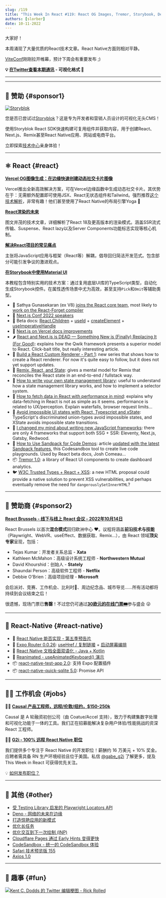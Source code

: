 ```yaml
---
slug: /119
title: "This Week In React #119: React OG Images, Tremor, Storybook, Decoupling, Rendering, Data-Fetching, Remix, Qwik, TypeScript, Playwright..."
authors: [slorber]
date: 10-11-2022
---
```


大家好！

本周涌现了大量优质的React技术文章。React Native方面则相对平静。

[ViteConf](https://viteconf.org/)刚刚拉开帷幕，预计下周会有重要发布 ;)

<!-- truncate -->

**💡 [在Twitter查看本期通讯](https://slo.im/thread) - 可视化格式 🎨**

---


<Support />

---

## 💸 赞助 {#sponsor1}

[![Storyblok](/emails/issues/116/storyblok.png)](https://www.storyblok.com/?utm_source=thisweekinreact&utm_medium=display&utm_campaign=AWA_SPON_TWIREACT_TRA&utm_content=thisweekinreact_en)

您是否已尝试过[Storyblok](https://www.storyblok.com/?utm_source=thisweekinreact&utm_medium=display&utm_campaign=AWA_SPON_TWIREACT_TRA&utm_content=thisweekinreact_en)？这是专为开发者和营销人员设计的可视化无头CMS！

使用Storyblok React SDK快速构建可复用组件并获取内容，用于创建React、Next.js、Remix甚至React Native应用、网站或电商平台。

立即探索[技术中心](https://www.storyblok.com/technologies?utm_source=thisweekinreact&utm_medium=display&utm_campaign=AWA_SPON_TWIREACT_TRA&utm_content=thisweekinreact_en)亲身体验！

---

## ⚛️ React {#react}

**[Vercel OG图像生成：在边缘快速创建动态社交卡片图像](https://vercel.com/blog/introducing-vercel-og-image-generation-fast-dynamic-social-card-images)**

Vercel推出全新高效解决方案，可在Vercel边缘函数中生成动态社交卡片。其优势在于：无需额外配置即可使用JSX、React无状态组件和Tailwind。强烈推荐[这个技术解析](https://twitter.com/shuding_/status/1579607964549513217)，非常有趣！他们甚至使用了React Native的布局引擎Yoga 🤭

**[React渲染的未来](https://prateeksurana.me/blog/future-of-rendering-in-react/)**

图文并茂的技术文章，详细解析了React 18及更高版本的渲染模式。涵盖SSR流式传输、Suspense、React lazy以及Server Components功能标志实现等核心机制。

**[解决React项目的常见痛点](https://dinosaurs-with-jetpacks.com/posts/react-problems)**

主张将JavaScript应用与框架（React等）解耦，倡导回归简洁开发范式。包含部分可能引发争议的激进观点。

**[在Storybook中使用Material UI](https://storybook.js.org/blog/material-ui-in-storybook/)**

本教程包含特别实用的技术方案：通过复用底层UI库的TypeScript类型，自动化生成Storybook控件。在属性透传场景中尤为高效，甚至支持`Pick`和`Omit`等辅助类型。

- 👤 Sathya Gunasekaran (ex V8) [joins the React core team](https://twitter.com/_gsathya/status/1578816177371250688), most likely to [work on the React-Forget compiler](https://twitter.com/Huxpro/status/1578865666010263552)
- 👥 [Next.js Conf 2022 speakers](https://twitter.com/vercel/status/1578401243243741185)
- 📖 Beta docs: [React.Children](https://twitter.com/dan_abramov/status/1578457525628047360) + [useId](https://twitter.com/dan_abramov/status/1577283961763467265) + [createElement](https://twitter.com/dan_abramov/status/1577463721193897985) + [useImperativeHandle](https://twitter.com/dan_abramov/status/1577717226269966336)
- 📖 [Next.js on Vercel docs improvements](https://twitter.com/leeerob/status/1577788730349436928)
- 🌶 [React and Next.js is DEAD — Something New is (Finally) Replacing It (For Good)](https://javascript.plainenglish.io/react-and-next-js-is-dead-something-new-is-finally-replacing-it-for-good-c792c48806f6): explains how the Qwik framework presents a superior model to React. Click-bait title, but really interesting article.
- 📜 [Build a React Custom Renderer - Part 1](https://www.markcodes.dev/posts/build-react-custom-renderer-part-1): new series that shows how to create a React renderer. For now it's quite easy to follow, but it does not yet support updates.
- 📜 [Remix, React, and State](https://blog.jim-nielsen.com/2022/remix-react-and-state/): gives a mental model for Remix that reconciles the React state in an end-to-end / fullstack way.
- 📜 [How to write your own state management library](https://judehunter.dev/blog/how-to-write-your-own-state-management-library): useful to understand how a state management library works, and how to implement a selector system.
- 📜 [How to fetch data in React with performance in mind](https://www.developerway.com/posts/how-to-fetch-data-in-react): explains why data-fetching in React is not as simple as it seems. performance is related to UX/perception. Explain waterfalls, browser request limits...
- 📜 [Avoid impossible UI states with React, Typescript and xState](https://whereisthemouse.com/avoid-impossible-ui-states-with-react-typescript-and-xstate): TypeScript's discriminated union-types avoid impossible states, and XState avoids impossible state transitions.
- 📜 [I changed my mind about writing new JavaScript frameworks](https://whitep4nth3r.com/blog/write-a-new-javascript-framework/): there are only 4 frameworks that support both SSG + SSR: Eleventy, Next.js, Gatsby, Redwood.
- 📜 [How to Use Sandpack for Code Demos](https://www.ctnicholas.dev/articles/how-to-use-sandpack-for-code-demos): article [updated with the latest Sandpack features](https://twitter.com/ctnicholasdev/status/1577683748878884864), this Codesandbox tool to create live code playgrounds. Used by React beta docs, Josh Comeau...
- 📦 [Tremor 1.0](https://www.tremor.so/): a library of React UI components to create dashboard analytics.
- 🐦 [W3C Trusted Types + React + XSS](https://twitter.com/sebastienlorber/status/1579485631260286977): a new HTML proposal could provide a native solution to prevent XSS vulnerabilities, and perhaps eventually remove the need for `dangerouslySetInnerHTML`?

<SubscribeFormEmbed />

---

## 💸 赞助商 {#sponsor2}

[**React Brussels - 线下与线上 React 会议 - 2022年10月14日**](https://www.react.brussels/)

React Brussels 以首次**混合模式**回归欧洲中心 ❤️。议程将涵盖**前沿技术与技能**（Playwright、WebVR、useEffect、数据获取、Remix…），由 React 领域**顶尖专家**呈现，包括：

- Tejas Kumar：开发者关系总监 - **Xata**
- Kathleen McMahon：高级设计系统工程师 - **Northwestern Mutual**
- David Khourshid：创始人 - **Stately**
- Shaundai Person：高级软件工程师 - **Netflix**
- Debbie O'Brien：高级项目经理 - **Microsoft**

会后派对、竞赛、工作机会、比利时🍺、周边纪念品、城市导览……所有活动都将持续到会议结束之后！

很遗憾，现场门票已**售罄**！不过您仍可通过[**30欧元的在线门票🎟**](https://ti.to/bejs/react-brussels-2022/discount/online_lastweek)参与盛会 😜

---

## 📱 React-Native {#react-native}

- 🎥 [React Native 能否实现 - 第五季预告片](https://www.youtube.com/watch?v=GArbi97dV08)
- 🚧 [Expo Router 0.0.26](https://twitter.com/Baconbrix/status/1578805793733763072): [useHref / 复制链接](https://twitter.com/Baconbrix/status/1578176991441784833) + [启动屏幕编排](https://twitter.com/Baconbrix/status/1577690073906257921)
- 📖 [React Native 文档全面双语化 - Java + Kotlin](https://twitter.com/reactnative/status/1578332414145105921)
- 🎨 [Reanimated - useAnimatedKeyboard() 演示](https://twitter.com/swmansion/status/1579471824831725571)
- 📦 [react-native-test-app 2.0](https://twitter.com/lord_sherlock/status/1578312268663906304): 支持 Expo 配置插件
- 📦 [react-native-quick-sqlite 5.0](https://twitter.com/ospfranco/status/1578145916510273536): Promise API

---

## 🧑‍💻 工作机会 {#jobs}

🧑‍💼 [**Causal 产品工程师，远程/伦敦/纽约，$150-250k**](https://jobs.lever.co/causal-app/4acaafbe-ef3d-45a6-bbe6-687c022d727c?lever-origin=applied&lever-source%5B%5D=thisweekinreact.com)

Causal 是 A 轮融资初创公司（由 Coatue/Accel 支持），致力于构建集数字处理和可视化功能于一体的工具。我们正在招募能解决复杂用户体验/性能挑战的资深 React 工程师。

🧑‍💼 [**G2i - 100% 远程 React Native 职位**](https://twitter.com/gabe_g2i/status/1563204813881425926?s=20&t=ArRLC77BpRwXXCdx8fnUqw)

我们提供多个专注于 React Native 的开发职位！薪酬约 16 万美元 + 10% 奖金。应聘者需具备 RN 生产环境经验且位于美国。私信 [@gabe_g2i](https://twitter.com/gabe_g2i) 了解更多，提及 This Week in React 可获得优先关注。

💡 [如何发布职位？](https://thisweekinreact.com/sponsor)

---

## 🔀 其他 {#other}

- [受 Testing Library 启发的 Playwright Locators API](https://twitter.com/diegohaz/status/1578567655493193728)
- [Deno - 网络的未来在边缘](https://deno.com/blog/the-future-of-web-is-on-the-edge)
- [打造惊艳应用的新模式](https://web.dev/new-patterns-for-amazing-apps/)
- [优化长任务](https://web.dev/optimize-long-tasks/)
- [优化交互到下一次绘制 (INP)](https://speaking.jeremy.codes/GptKXg/optimizing-interaction-to-next-paint-inp)
- [Cloudflare Pages 通过 Early Hints 变得更快](https://blog.cloudflare.com/early-hints-on-cloudflare-pages/)
- [CodeSandbox - 统一的 CodeSandbox 体验](https://codesandbox.io/post/a-unified-codesandbox-experience)
- [Safari 技术预览版 155](https://webkit.org/blog/13338/release-notes-for-safari-technology-preview-155/)
- [Axios 1.0](https://github.com/axios/axios/releases/tag/v1.0.0)

---

## 🤭 趣事 {#fun}

[![Kent C. Dodds 的 Twitter 编辑梗图 - Rick Rolled](/emails/issues/119/meme.png)](https://twitter.com/kentcdodds/status/1578334293863956480/history)